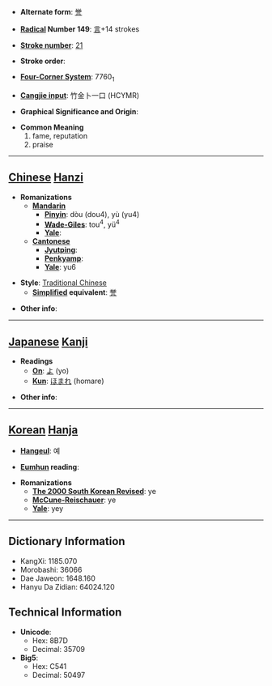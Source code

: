 * '''Alternate form''': [[誉]]

* '''[[Wiktionary:Chinese radical index| Radical]] Number 149''': [[Wiktionary:Chinese radical index 言|言]]+14 strokes

* '''[[Wiktionary:Chinese total strokes index|Stroke number]]''': [[Wiktionary:Chinese total strokes index 21|21]]

* '''Stroke order''': 

* '''[[Wiktionary:Chinese four corner index|Four-Corner System]]''': 7760<sub>1</sub>

* '''[[Wiktionary:Chinese Cangjie index|Cangjie input]]''': 竹金卜一口 (HCYMR)

* '''Graphical Significance and Origin''': 

* '''Common Meaning'''
*#fame, reputation
*# praise


----

== [[Chinese]] [[Hanzi]] ==

* '''Romanizations'''
** '''[[Mandarin]]'''
*** '''[[Pinyin]]''': dòu (dou4), yù (yu4)
*** '''[[Wade-Giles]]''': tou<sup>4</sup>, yü<sup>4</sup>
*** '''[[Yale]]''': 
** '''[[Cantonese]]'''
*** '''[[Jyutping]]''':
*** '''[[Penkyamp]]''': 
*** '''[[Yale]]''': yu6

* '''Style''': [[Traditional Chinese]] 
** '''[[Simplified Chinese|Simplified]] equivalent''': [[誉]]

* '''Other info''': 

----

== [[Japanese]] [[Kanji]] ==

* '''Readings'''
** '''[[On]]''': [[よ]] (yo)
** '''[[Kun]]''': [[ほまれ]] (homare)

* '''Other info''':  

----

== [[Korean]] [[Hanja]] ==

* '''[[Hangeul]]''': 예

* '''[[Eumhun]] reading''': 

* '''Romanizations'''
** '''[[The 2000 South Korean Revised Romanization|The 2000 South Korean Revised]]''': ye
** '''[[McCune-Reischauer]]''': ye
** '''[[Yale]]''': yey

----

== Dictionary Information ==

* KangXi: 1185.070
* Morobashi: 36066
* Dae Jaweon: 1648.160
* Hanyu Da Zidian: 64024.120

== Technical Information ==

* '''Unicode''':
** Hex: 8B7D
** Decimal: 35709
* '''Big5''':
** Hex: C541
** Decimal: 50497